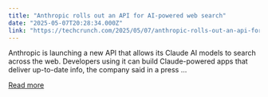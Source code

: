 ```yaml
---
title: "Anthropic rolls out an API for AI-powered web search"
date: "2025-05-07T20:28:34.000Z"
link: "https://techcrunch.com/2025/05/07/anthropic-rolls-out-an-api-for-ai-powered-web-search/"
---
```


Anthropic is launching a new API that allows its Claude AI models to search across the web. Developers using it can build Claude-powered apps that deliver up-to-date info, the company said in a press ...

[Read more](https://techcrunch.com/2025/05/07/anthropic-rolls-out-an-api-for-ai-powered-web-search/)
